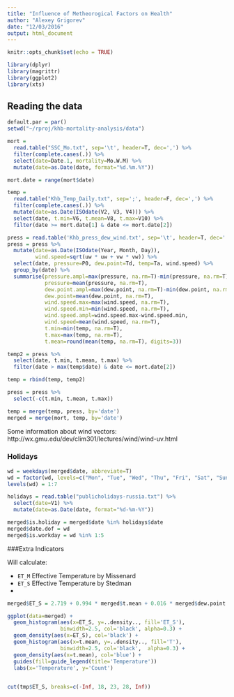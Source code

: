 ```yaml
---
title: "Influence of Metheorogical Factors on Health"
author: "Alexey Grigorev"
date: "12/03/2016"
output: html_document
---
```


```r
knitr::opts_chunk$set(echo = TRUE)
```

```r
library(dplyr)
library(magrittr)
library(ggplot2)
library(xts)
```

## Reading the data

```r
default.par = par()
setwd("~/rproj/khb-mortality-analysis/data")

mort = 
  read.table("SSC_Mo.txt", sep='\t', header=T, dec=',') %>%
  filter(complete.cases(.)) %>%
  select(date=Date.1, mortality=Mo.W.M) %>%
  mutate(date=as.Date(date, format="%d.%m.%Y"))

mort.date = range(mort$date)

temp = 
  read.table("Khb_Temp_Daily.txt", sep=';', header=F, dec=',') %>% 
  filter(complete.cases(.)) %>%
  mutate(date=as.Date(ISOdate(V2, V3, V4))) %>%
  select(date, t.min=V6, t.mean=V8, t.max=V10) %>% 
  filter(date >= mort.date[1] & date <= mort.date[2])

press = read.table('Khb_press_dew_wind.txt', sep='\t', header=T, dec='.')
press = press %>% 
  mutate(date=as.Date(ISOdate(Year, Month, Day)),
         wind.speed=sqrt(uw * uw + vw * vw)) %>%
  select(date, pressure=P0, dew.point=Td, temp=Ta, wind.speed) %>% 
  group_by(date) %>%
  summarise(pressure.ampl=max(pressure, na.rm=T)-min(pressure, na.rm=T),
            pressure=mean(pressure, na.rm=T),
            dew.point.ampl=max(dew.point, na.rm=T)-min(dew.point, na.rm=T),
            dew.point=mean(dew.point, na.rm=T),
            wind.speed.max=max(wind.speed, na.rm=T),
            wind.speed.min=min(wind.speed, na.rm=T),
            wind.speed.ampl=wind.speed.max-wind.speed.min,
            wind.speed=mean(wind.speed, na.rm=T),
            t.min=min(temp, na.rm=T), 
            t.max=max(temp, na.rm=T),
            t.mean=round(mean(temp, na.rm=T), digits=3))

temp2 = press %>%
  select(date, t.min, t.mean, t.max) %>%
  filter(date > max(temp$date) & date <= mort.date[2])

temp = rbind(temp, temp2)

press = press %>%
  select(-c(t.min, t.mean, t.max))

temp = merge(temp, press, by='date')
merged = merge(mort, temp, by='date')
```

Some information about wind vectors: http://wx.gmu.edu/dev/clim301/lectures/wind/wind-uv.html


### Holidays


```r
wd = weekdays(merged$date, abbreviate=T)
wd = factor(wd, levels=c("Mon", "Tue", "Wed", "Thu", "Fri", "Sat", "Sun"))
levels(wd) = 1:7

holidays = read.table("publicholidays-russia.txt") %>% 
  select(date=V1) %>% 
  mutate(date=as.Date(date, format="%d-%m-%Y"))

merged$is.holiday = merged$date %in% holidays$date
merged$date.dof = wd
merged$is.workday = wd %in% 1:5
```


###Extra Indicators 

Will calculate:

- `ET_M` Effective Temperature by Missenard
- `ET_S` Effective Temperature by Stedman 
- 

```r
merged$ET_S = 2.719 + 0.994 * merged$t.mean + 0.016 * merged$dew.point ** 2

ggplot(data=merged) + 
  geom_histogram(aes(x=ET_S, y=..density.., fill='ET_S'), 
                 binwidth=2.5, col='black', alpha=0.3) + 
  geom_density(aes(x=ET_S), col='black') +
  geom_histogram(aes(x=t.mean, y=..density.., fill='T'), 
                 binwidth=2.5, col='black',  alpha=0.3) + 
  geom_density(aes(x=t.mean), col='blue') +
  guides(fill=guide_legend(title='Temperature'))
  labs(x='Temperature', y='Count')
  

cut(tmp$ET_S, breaks=c(-Inf, 18, 23, 28, Inf))

```